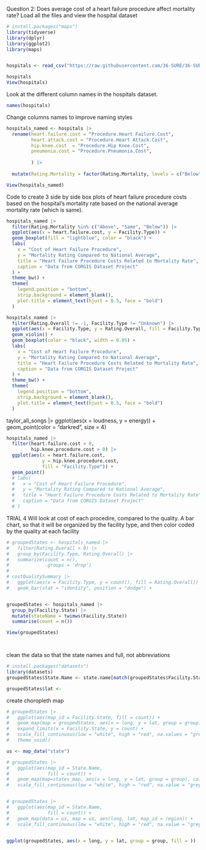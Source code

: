 Question 2: Does average cost of a heart failure procedure affect mortality rate?
Load all the files and view the hospital dataset
<!-- REFERENCE  -->
```r
# install.packages("maps")
library(tidyverse)
library(dplyr)
library(ggplot2)
library(maps)


hospitals <- read_csv("https://raw.githubusercontent.com/36-SURE/36-SURE.github.io/main/data/hospitals.csv")

hospitals
View(hospitals)

```
Look at the different column names in the hospitals dataset.
```r

names(hospitals)
```
Change columns names to improve naming styles
```r
hospitals_named <- hospitals |>
  rename(heart.failure.cost = "Procedure.Heart Failure.Cost",
         heart.attack.cost = "Procedure.Heart Attack.Cost",
         hip.knee.cost  = "Procedure.Hip Knee.Cost",
         pneumonia.cost = "Procedure.Pneumonia.Cost",
         
         ) |>
  
  mutate(Rating.Mortality = factor(Rating.Mortality, levels = c("Below", "Same", "Above")))

View(hospitals_named)
```

Code to create 3 side by side box plots of heart failure procedure costs based on the hospital's mortality rate based on the national average mortality rate (which is same). 

```r
hospitals_named |>
  filter(Rating.Mortality %in% c("Above", "Same", "Below")) |>
  ggplot(aes(x = heart.failure.cost, y = Facility.Type)) +
  geom_boxplot(fill = "lightblue", color = "black") + 
  labs(
    x = "Cost of Heart Failure Procedure",
    y = "Mortality Rating Compared to National Average",
    title = "Heart Failure Procedure Costs Related to Mortality Rate", 
    caption = "Data from CORGIS Dataset Project"
  ) + 
  theme_bw() +
  theme(
    legend.position = "bottom",
    strip.background = element_blank(),
    plot.title = element_text(hjust = 0.5, face = "bold")
  )

```
```r
hospitals_named |>
  filter(Rating.Overall != -1, Facility.Type != "Unknown") |>
  ggplot(aes(x = Facility.Type, y = Rating.Overall, fill = Facility.Type)) +
  geom_violin() +
  geom_boxplot(color = "black", width = 0.05) + 
  labs(
    x = "Cost of Heart Failure Procedure",
    y = "Mortality Rating Compared to National Average",
    title = "Heart Failure Procedure Costs Related to Mortality Rate", 
    caption = "Data from CORGIS Dataset Project"
  ) + 
  theme_bw() +
  theme(
    legend.position = "bottom",
    strip.background = element_blank(),
    plot.title = element_text(hjust = 0.5, face = "bold")
  )
```
taylor_all_songs |> 
  ggplot(aes(x = loudness, y = energy)) +
  geom_point(color = "darkred", size = 4)
  
```r
hospitals_named |>
  filter(heart.failure.cost > 0,
         hip.knee.procedure.cost > 0) |>
  ggplot(aes(x = heart.failure.cost, 
             y = hip.knee.procedure.cost, 
             fill = "Facility.Type")) +
  geom_point() 
  # labs(
  #   x = "Cost of Heart Failure Procedure",
  #   y = "Mortality Rating Compared to National Average",
  #   title = "Heart Failure Procedure Costs Related to Mortality Rate", 
  #   caption = "Data from CORGIS Dataset Project"
  # )

```
  
  TRIAL 4
  Will look at cost of each procedire, compared to the quality.
  A bar chart, so that it will be organized by the facility type, and then color coded by the quality at each facility


```r
# groupedStates <- hospitals_named |>
#   filter(Rating.Overall > 0) |>
#   group_by(Facility.Type, Rating.Overall) |>
#   summarize(count = n(),
#             .groups = 'drop')
# 
# costQualitySummary |>
#   ggplot(aes(x = Facility.Type, y = count(), fill = Rating.Overall)) +
#   geom_bar(stat = "identity", position = "dodge") +


groupedStates <- hospitals_named |>
  group_by(Facility.State) |>
  mutate(stateName = twimws(Facility.State))
  summarise(count = n())

View(groupedStates)




```
clean the data so that the state names and full, not abbreviations

```r
# install.packages("datasets")
library(datasets)
groupedStates$State.Name <- state.name[match(groupedStates$Facility.State, state.abb)]

groupedStates$lat <-
```


create choropleth map

```r
# groupedStates |>
#   ggplot(aes(map_id = Facility.State, fill = count)) +
#   geom_map(map = groupedStates, aes(x = long, y = lat, group = group), color = "white") +
#   expand_limits(x = Facility.State, y = count) +
#   scale_fill_continuous(low = "white", high = "red", na.values = "grey50", name = "Number of Hospitals") +
#   theme_void()

us <- map_data("state")

# groupedStates |>
#   ggplot(aes(map_id = State.Name,
#              fill = count)) +
#   geom_map(map=states_map, aes(x = long, y = lat, group = group), color = "white") +
#   scale_fill_continuous(low = "white", high = "red", na.value = "grey50", name = "Number of Hospitals") 


# groupedStates |>
#   ggplot(aes(map_id = State.Name,
#              fill = count)) +
#   geom_map(data = us, map = us, aes(long, lat, map_id = region)) +
#   scale_fill_continuous(low = "white", high = "red", na.value = "grey50", name = "Number of Hospitals") 


ggplot(groupedStates, aes(x = long, y = lat, group = group, fill = ))


```

